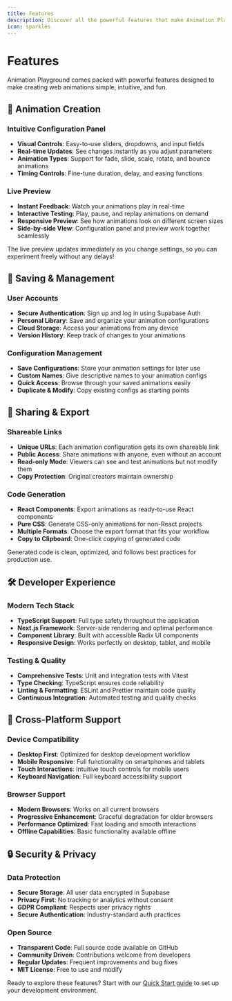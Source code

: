 ```yaml
---
title: Features
description: Discover all the powerful features that make Animation Playground the perfect tool for creating web animations.
icon: sparkles
---
```



# Features

Animation Playground comes packed with powerful features designed to make creating web animations simple, intuitive, and fun.

## 🎨 Animation Creation

### Intuitive Configuration Panel

- **Visual Controls**: Easy-to-use sliders, dropdowns, and input fields
- **Real-time Updates**: See changes instantly as you adjust parameters
- **Animation Types**: Support for fade, slide, scale, rotate, and bounce animations
- **Timing Controls**: Fine-tune duration, delay, and easing functions

### Live Preview

- **Instant Feedback**: Watch your animations play in real-time
- **Interactive Testing**: Play, pause, and replay animations on demand
- **Responsive Preview**: See how animations look on different screen sizes
- **Side-by-side View**: Configuration panel and preview work together seamlessly

<Callout type="tip">
  The live preview updates immediately as you change settings, so you can
  experiment freely without any delays!
</Callout>

## 💾 Saving & Management

### User Accounts

- **Secure Authentication**: Sign up and log in using Supabase Auth
- **Personal Library**: Save and organize your animation configurations
- **Cloud Storage**: Access your animations from any device
- **Version History**: Keep track of changes to your animations

### Configuration Management

- **Save Configurations**: Store your animation settings for later use
- **Custom Names**: Give descriptive names to your animation configs
- **Quick Access**: Browse through your saved animations easily
- **Duplicate & Modify**: Copy existing configs as starting points

## 🔗 Sharing & Export

### Shareable Links

- **Unique URLs**: Each animation configuration gets its own shareable link
- **Public Access**: Share animations with anyone, even without an account
- **Read-only Mode**: Viewers can see and test animations but not modify them
- **Copy Protection**: Original creators maintain ownership

### Code Generation

- **React Components**: Export animations as ready-to-use React components
- **Pure CSS**: Generate CSS-only animations for non-React projects
- **Multiple Formats**: Choose the export format that fits your workflow
- **Copy to Clipboard**: One-click copying of generated code

<Callout type="info">
  Generated code is clean, optimized, and follows best practices for production
  use.
</Callout>

## 🛠️ Developer Experience

### Modern Tech Stack

- **TypeScript Support**: Full type safety throughout the application
- **Next.js Framework**: Server-side rendering and optimal performance
- **Component Library**: Built with accessible Radix UI components
- **Responsive Design**: Works perfectly on desktop, tablet, and mobile

### Testing & Quality

- **Comprehensive Tests**: Unit and integration tests with Vitest
- **Type Checking**: TypeScript ensures code reliability
- **Linting & Formatting**: ESLint and Prettier maintain code quality
- **Continuous Integration**: Automated testing and quality checks

## 📱 Cross-Platform Support

### Device Compatibility

- **Desktop First**: Optimized for desktop development workflow
- **Mobile Responsive**: Full functionality on smartphones and tablets
- **Touch Interactions**: Intuitive touch controls for mobile users
- **Keyboard Navigation**: Full keyboard accessibility support

### Browser Support

- **Modern Browsers**: Works on all current browsers
- **Progressive Enhancement**: Graceful degradation for older browsers
- **Performance Optimized**: Fast loading and smooth interactions
- **Offline Capabilities**: Basic functionality available offline

## 🔒 Security & Privacy

### Data Protection

- **Secure Storage**: All user data encrypted in Supabase
- **Privacy First**: No tracking or analytics without consent
- **GDPR Compliant**: Respects user privacy rights
- **Secure Authentication**: Industry-standard auth practices

### Open Source

- **Transparent Code**: Full source code available on GitHub
- **Community Driven**: Contributions welcome from developers
- **Regular Updates**: Frequent improvements and bug fixes
- **MIT License**: Free to use and modify

Ready to explore these features? Start with our [Quick Start guide](/setup) to set up your development environment.
